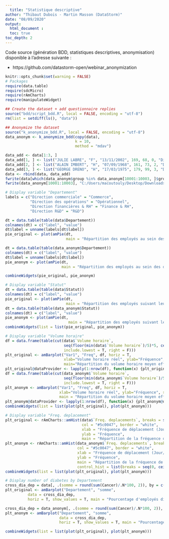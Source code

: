 ```yaml
---
  title: "Statistique descriptive"
author: "Thibaut Dubois - Martin Masson (DataStorm)"
date: "08/09/2020"
output: 
  html_document :
  toc: true
toc_depth: 2
---
```


Code source (génération BDD, statistiques descriptives, anonymisation) disponible à l'adresse suivante :

- https://github.com/datastorm-open/webinar_anonymization 

```r
knitr::opts_chunk$set(warning = FALSE)
# Packages
require(data.table)
require(sdcMicro)
require(rAmCharts)
require(manipulateWidget)

## Create the dataset + add questionnaire replies
source("bdd/script_bdd.R", local = FALSE, encoding = "utf-8")
rm(list = setdiff(ls(), "data"))

## Anonymize the dataset
source("k_anonymize_bdd.R", local = FALSE, encoding = "utf-8")
data_anonym <- k_anonymize_bdd(copy(data),
                               k = 10,
                               method = "mdav")

data_add <- data[1:3, ]
data_add[1, ] <- list("JULIE LABRE", "F", "13/11/2002", 169, 68, 0, "Direction R&D", "Stagiaire/alternant", 0, 35, F, F, F, F, F, F, F, NA, NA)
data_add[2, ] <- list("ALAIN IMBERT", "H", "07/09/1968", 161, 73, 2, "Direction des opérations", "Cadre", 12, 40, T, T, T, T, T, T, T, NA, NA)
data_add[3, ] <- list("GEORGE DRENO", "H", "17/03/1975", 179, 99, 3, "Direction commerciale", "Technicien", 2, 40, T, F, T, T, T, F, F, NA, NA)
data <- rbind(data, data_add)
fwrite(data[which(data_anonym$group %in% data_anonym[10001:10003, ]$group)[order(data_anonym$group[data_anonym$group %in% data_anonym[10001:10003, ]$group])]], "C:/Users/macoutouly/Desktop/Downloads/data_group_q.csv")
fwrite(data_anonym[10001:10003], "C:/Users/macoutouly/Desktop/Downloads/data_anonym_q.csv")
```

```r
# Display variable "Departement"
labels = c("Direction commerciale" = "Commerce",
           "Direction des opérations" = "Opérationnel",
           "Direction financières & RH" = "Finance & RH",
           "Direction R&D" = "R&D")

dt = data.table(table(data$Departement))
colnames(dt) = c("label", "value")
dt$label = unname(labels[dt$label])
pie_original <- plot(amPie(dt,
                           main = "Répartition des employés au sein des départements avant anonymisation"))

dt = data.table(table(data_anonym$Departement))
colnames(dt) = c("label", "value")
dt$label = unname(labels[dt$label])
pie_anonym <- plot(amPie(dt,
                         main = "Répartition des employés au sein des départements après anonymisation"))

combineWidgets(pie_original, pie_anonym)
```

```r
# Display variable "Statut"
dt = data.table(table(data$Statut))
colnames(dt) = c("label", "value")
pie_original <- plot(amPie(dt,
                           main = "Répartition des employés suivant leur statut avant anonymisation"))
dt = data.table(table(data_anonym$Statut))
colnames(dt) = c("label", "value")
pie_anonym <- plot(amPie(dt,
                            main = "Répartition des employés suivant leur statut après anonymisation"))
combineWidgets(list = list(pie_original, pie_anonym))
```

```r
# Display variable "Volume horaire"
df = data.frame(table(cut(data$`Volume horaire`,
                          seq(floor(min(data$`Volume horaire`)/5)*5, ceiling(max(data$`Volume horaire`)/5)*5, 5),
                          include.lowest = T, right = F)))
plt_original <- amBarplot("Var1", "Freq", df, horiz = T,
                          xlab="Volume horaire réel", ylab="Fréquence", show_values = T,
                          main="Répartition du volume horaire moyen effectué avant anonymisation")
plt_original@dataProvider <- lapply(1:nrow(df), function(x) {plt_original@dataProvider[[x]]$color <- colorRampPalette(c("#edd7e8", "#5c0047"))(nrow(df))[x] ; plt_original@dataProvider[[x]]})
df = data.frame(table(cut(data_anonym$`Volume horaire`,
                          seq(floor(min(data_anonym$`Volume horaire`)/5)*5, ceiling(max(data_anonym$`Volume horaire`)/5)*5, 5),
                          include.lowest = T, right = F)))
plt_anonym <- amBarplot("Var1", "Freq", df, horiz = T,
                        xlab="Volume horaire réel", ylab="Fréquence", show_values = T,
                        main = "Répartition du volume horaire moyen effectué après anonymisation")
plt_anonym@dataProvider <- lapply(1:nrow(df), function(x) {plt_anonym@dataProvider[[x]]$color <- colorRampPalette(c("#edd7e8", "#5c0047"))(nrow(df))[x] ; plt_anonym@dataProvider[[x]]})
combineWidgets(list = list(plot(plt_original), plot(plt_anonym)))
```

```r
# Display variable "Freq. deplacement"
plt_original <- rAmCharts::amHist(data$`Freq. deplacements`, breaks = seq(0, ceiling(max(data$`Freq. deplacements`)/5)*5, 5),
                                  col = "#5c0047", border = "white",
                                  xlab = "Fréquence de déplacement (Jour/An)",
                                  ylab = "Fréquence",
                                  main = "Répartition de la fréquence de déplacement avant anonymisation")
plt_anonym <- rAmCharts::amHist(data_anonym$`Freq. deplacements`, breaks = seq(0, ceiling(max(data$`Freq. deplacements`)/5)*5, 5),
                                col = "#5c0047", border = "white",
                                xlab = "Fréquence de déplacement (Jour/An)",
                                ylab = "Fréquence", 
                                main = "Répartition de la fréquence de déplacement après anonymisation",
                                control_hist = list(breaks = seq(0, ceiling(max(data$`Freq. deplacements`)/5)*5, 5)))
combineWidgets(list = list(plot(plt_original), plot(plt_anonym)))
```

```r
# Display number of diabetes by Departement
cross_dia_dep = data[, .(somme = round(sum(Cancer)/.N*100, 2)), by = c("Departement")]
plt_original <- amBarplot("Departement", "somme", 
          data = cross_dia_dep, 
          horiz = T, show_values = T, main = "Pourcentage d'employés diabétiques par département avant anonymisation")

cross_dia_dep = data_anonym[, .(somme = round(sum(Cancer)/.N*100, 2)), by = c("Departement")]
plt_anonym <- amBarplot("Departement", "somme", 
                        data = cross_dia_dep, 
                        horiz = T, show_values = T, main = "Pourcentage d'employés diabétiques par département après anonymisation")

combineWidgets(list = list(plot(plt_original), plot(plt_anonym)))
```